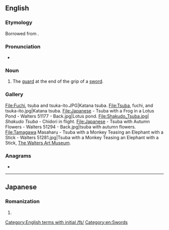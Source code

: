 ==English==
{{wikipedia}}

===Etymology===
Borrowed from {{bor|en|ja|鍔|tr=つば, tsuba}}.

===Pronunciation===
* {{IPA|en|/tsubə/|/subə/}}

===Noun===
{{en-noun|s|tsuba}}

# The [[guard]] at the end of the grip of a [[sword]].

===Gallery===
<gallery mode=packed>
File:Fuchi, tsuba and tsuka-ito.JPG|Katana tsuba.
File:Tsuba, fuchi, and tsuka-ito.jpg|Katana tsuba.
File:Japanese - Tsuba with a Frog in a Lotus Pond - Walters 51177 - Back.jpg|Lotus pond.
File:Shakudo_Tsuba.jpg| ''Shakudo Tsuba'' - Chidori in flight.
File:Japanese - Tsuba with Autumn Flowers - Walters 51294 - Back.jpg|tsuba with autumn flowers.
File:Tamagawa Masaharu - Tsuba with a Monkey Teasing an Elephant with a Stick - Walters 51281.jpg|Tsuba with a Monkey Teasing an Elephant with a Stick, [[w:The Walters Art Museum|The Walters Art Museum]].
</gallery>

===Anagrams===
* {{anagrams|en|a=abstu|Taubs|abuts|buats|busta|butas|tabus|tubas}}

[[Category:English terms with initial /t͡s/]]
[[Category:en:Swords]]

----

==Japanese==

===Romanization===
{{ja-romaji}}

# {{ja-romanization of|つば}}